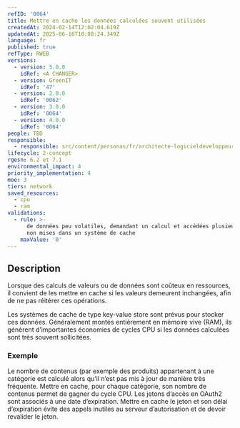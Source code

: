 ```yaml
---
refID: '0064'
title: Mettre en cache les données calculées souvent utilisées
createdAt: 2024-02-14T12:02:04.619Z
updatedAt: 2025-06-16T10:08:24.349Z
language: fr
published: true
refType: RWEB
versions:
  - version: 5.0.0
    idRef: <A CHANGER>
  - version: GreenIT
    idRef: '47'
  - version: 2.0.0
    idRef: '0062'
  - version: 3.0.0
    idRef: '0064'
  - version: 4.0.0
    idRef: '0064'
people: TBD
responsible:
  - responsible: src/content/personas/fr/architecte-logicieldeveloppeur.mdx
lifecycle: 2-concept
rgesn: 6.2 et 7.1
environmental_impact: 4
priority_implementation: 4
moe: 3
tiers: network
saved_resources:
  - cpu
  - ram
validations:
  - rule: >-
      de données peu volatiles, demandant un calcul et accédées plusieurs fois,
      non mises dans un système de cache
    maxValue: '0'
---
```


## Description

Lorsque des calculs de valeurs ou de données sont coûteux en ressources, il convient de les mettre en cache si les valeurs demeurent inchangées, afin de ne pas réitérer ces opérations.

Les systèmes de cache de type key-value store sont prévus pour stocker ces données. Généralement montés entièrement en mémoire vive (RAM), ils génèrent d’importantes économies de cycles CPU si les données calculées sont très souvent sollicitées.

### Exemple

Le nombre de contenus (par exemple des produits) appartenant à une catégorie est calculé alors qu’il n’est pas mis à jour de manière très fréquente. Mettre en cache, pour chaque catégorie, son nombre de contenus permet de gagner du cycle CPU. Les jetons d’accès en OAuth2 sont associés à une date d’expiration. Mettre en cache le jeton et son délai d’expiration évite des appels inutiles au serveur d’autorisation et de devoir revalider le jeton.
